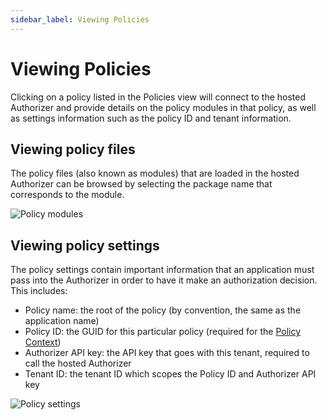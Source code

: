 ```yaml
---
sidebar_label: Viewing Policies
---
```


# Viewing Policies

Clicking on a policy listed in the Policies view will connect to the hosted Authorizer and 
provide details on the policy modules in that policy, as well as settings information 
such as the policy ID and tenant information.

## Viewing policy files 

The policy files (also known as modules) that are loaded in the hosted Authorizer can be browsed 
by selecting the package name that corresponds to the module.

![Policy modules](/peoplefinder-post.png)

## Viewing policy settings

The policy settings contain important information that an application must pass into the Authorizer 
in order to have it make an authorization decision.  This includes:
* Policy name: the root of the policy (by convention, the same as the application name)
* Policy ID: the GUID for this particular policy (required for the [Policy Context](/docs/authorizer-guide/policy-context))
* Authorizer API key: the API key that goes with this tenant, required to call the hosted Authorizer 
* Tenant ID: the tenant ID which scopes the Policy ID and Authorizer API key

![Policy settings](/policy-settings.png)
